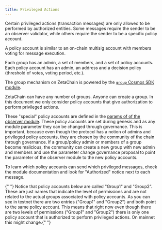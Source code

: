 ```yaml
---
title: Privileged Actions
---
```




Certain privileged actions (transaction messages) are only allowed to be
performed by authorized entities. Some messages require the sender to be an
observer validator, while others require the sender to be a specific policy
account.

A policy account is similar to an on-chain multisig account with members voting
for message execution.

Each group has an admin, a set of members, and a set of policy accounts. Each
policy account has an admin, an address and a decision policy (threshold of
votes, voting period, etc.).

The group mechanism on ZetaChain is powered by the [`group` Cosmos SDK
module](https://docs.cosmos.network/v0.46/modules/group/).

ZetaChain can have any number of groups. Anyone can create a group. In this
document we only consider policy accounts that give authorization to perform
privileged actions.

These "special" policy accounts are defined in the [params of of the observer
module](https://zetachain-athens.blockpi.network/lcd/v1/public/zeta-chain/observer/params).
These policy accounts are set during genesis and as any module parameter they
can be changed through governance. This is important, because even though the
protocol has a notion of admins and privileged policy accounts, they are chosen
by the community of the chain through governance. If a group/policy admin or
members of a group become malicious, the community can create a new group with
new admin and members and use the parameter change governance proposal to point
the parameter of the observer module to the new policy accounts.

To learn which policy accounts can send which privileged messages, check the
module documentation and look for "Authorized" notice next to each message.

<Alert variant="note">
  {" "}
  Notice that policy accounts below are called "Group1" and "Group2". These are just names that indicate the level of permissions
  and are not related to the actual groups associated with policy accounts. As you can see in testnet there are two entries
  ("Group1" and "Group2") and both point to the same policy account. This means that right now even though there are two
  levels of permissions ("Group1" and "Group2") there is only one policy account that is authorized to perform privileged
  actions. On mainnet this might change.{" "}
</Alert>

<AdminPolicy />
